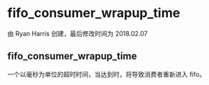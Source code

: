 # fifo_consumer_wrapup_time 

由 Ryan Harris 创建，最后修改时间为 2018.02.07

## fifo_consumer_wrapup_time

一个以毫秒为单位的超时时间，当达到时，将导致消费者重新进入 fifo。